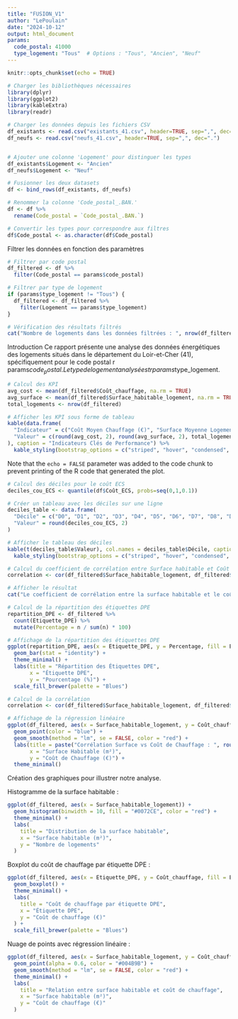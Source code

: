 ---
title: "FUSION_V1"
author: "LePoulain"
date: "2024-10-12"
output: html_document
params:
  code_postal: 41000
  type_logement: "Tous"  # Options : "Tous", "Ancien", "Neuf"
---


```{r setup, include=FALSE}
knitr::opts_chunk$set(echo = TRUE)

# Charger les bibliothèques nécessaires
library(dplyr)
library(ggplot2)
library(kableExtra)
library(readr)

# Charger les données depuis les fichiers CSV
df_existants <- read.csv("existants_41.csv", header=TRUE, sep=",", dec=".")
df_neufs <- read.csv("neufs_41.csv", header=TRUE, sep=",", dec=".")


# Ajouter une colonne 'Logement' pour distinguer les types
df_existants$Logement <- "Ancien"
df_neufs$Logement <- "Neuf"

# Fusionner les deux datasets
df <- bind_rows(df_existants, df_neufs)

# Renommer la colonne 'Code_postal_.BAN.'
df <- df %>%
  rename(Code_postal = `Code_postal_.BAN.`)

# Convertir les types pour correspondre aux filtres
df$Code_postal <- as.character(df$Code_postal)

```

Filtrer les données en fonction des paramètres

```{r code_postal}
# Filtrer par code postal
df_filtered <- df %>%
  filter(Code_postal == params$code_postal)

# Filtrer par type de logement
if (params$type_logement != "Tous") {
  df_filtered <- df_filtered %>%
    filter(Logement == params$type_logement)
}

# Vérification des résultats filtrés
cat("Nombre de logements dans les données filtrées : ", nrow(df_filtered), "\n")


```

Introduction
Ce rapport présente une analyse des données énergétiques des logements situés dans le département du Loir-et-Cher (41), spécifiquement pour le code postal r params$code_postal. Le type de logement analysé est r params$type_logement.

```{r KPI}
# Calcul des KPI
avg_cost <- mean(df_filtered$Coût_chauffage, na.rm = TRUE)
avg_surface <- mean(df_filtered$Surface_habitable_logement, na.rm = TRUE)
total_logements <- nrow(df_filtered)

# Afficher les KPI sous forme de tableau
kable(data.frame(
  "Indicateur" = c("Coût Moyen Chauffage (€)", "Surface Moyenne Logement (m²)", "Nombre Total de Logements"),
  "Valeur" = c(round(avg_cost, 2), round(avg_surface, 2), total_logements)
), caption = "Indicateurs Clés de Performance") %>%
  kable_styling(bootstrap_options = c("striped", "hover", "condensed", "responsive"))


```

Note that the `echo = FALSE` parameter was added to the code chunk to prevent printing of the R code that generated the plot.
```{r decile}
# Calcul des déciles pour le coût ECS
deciles_cou_ECS <- quantile(df$Coût_ECS, probs=seq(0,1,0.1))

# Créer un tableau avec les déciles sur une ligne
deciles_table <- data.frame(
  "Décile" = c("D0", "D1", "D2", "D3", "D4", "D5", "D6", "D7", "D8", "D9", "D10"),
  "Valeur" = round(deciles_cou_ECS, 2)
)

# Afficher le tableau des déciles
kable(t(deciles_table$Valeur), col.names = deciles_table$Décile, caption = "Déciles du Coût ECS") %>%
  kable_styling(bootstrap_options = c("striped", "hover", "condensed", "responsive"))
```





```{r Stats_bivaries}
# Calcul du coefficient de corrélation entre Surface habitable et Coût chauffage
correlation <- cor(df_filtered$Surface_habitable_logement, df_filtered$Coût_chauffage, use = "complete.obs")

# Afficher le résultat
cat("Le coefficient de corrélation entre la surface habitable et le coût du chauffage est :", round(correlation, 4))

# Calcul de la répartition des étiquettes DPE
repartition_DPE <- df_filtered %>%
  count(Etiquette_DPE) %>%
  mutate(Percentage = n / sum(n) * 100)

# Affichage de la répartition des étiquettes DPE
ggplot(repartition_DPE, aes(x = Etiquette_DPE, y = Percentage, fill = Etiquette_DPE)) +
  geom_bar(stat = "identity") +
  theme_minimal() +
  labs(title = "Répartition des Étiquettes DPE",
       x = "Étiquette DPE",
       y = "Pourcentage (%)") +
  scale_fill_brewer(palette = "Blues")

```

```{r Stats_bivaries_2}
# Calcul de la corrélation
correlation <- cor(df_filtered$Surface_habitable_logement, df_filtered$Coût_chauffage, use = "complete.obs")

# Affichage de la régression linéaire
ggplot(df_filtered, aes(x = Surface_habitable_logement, y = Coût_chauffage)) +
  geom_point(color = "blue") +
  geom_smooth(method = "lm", se = FALSE, color = "red") +
  labs(title = paste("Corrélation Surface vs Coût de Chauffage : ", round(correlation, 2)),
       x = "Surface Habitable (m²)",
       y = "Coût de Chauffage (€)") +
  theme_minimal()


```

Création des graphiques pour illustrer notre analyse.

Histogramme de la surface habitable :
```{r histo_surface}
ggplot(df_filtered, aes(x = Surface_habitable_logement)) +
  geom_histogram(binwidth = 10, fill = "#0072CE", color = "red") +
  theme_minimal() +
  labs(
    title = "Distribution de la surface habitable",
    x = "Surface habitable (m²)",
    y = "Nombre de logements"
  )

```

Boxplot du coût de chauffage par étiquette DPE :

```{r box_cout}
ggplot(df_filtered, aes(x = Etiquette_DPE, y = Coût_chauffage, fill = Etiquette_DPE)) +
  geom_boxplot() +
  theme_minimal() +
  labs(
    title = "Coût de chauffage par étiquette DPE",
    x = "Étiquette DPE",
    y = "Coût de chauffage (€)"
  ) +
  scale_fill_brewer(palette = "Blues")


```

Nuage de points avec régression linéaire :

```{r nuage}
ggplot(df_filtered, aes(x = Surface_habitable_logement, y = Coût_chauffage)) +
  geom_point(alpha = 0.6, color = "#004B9B") +
  geom_smooth(method = "lm", se = FALSE, color = "red") +
  theme_minimal() +
  labs(
    title = "Relation entre surface habitable et coût de chauffage",
    x = "Surface habitable (m²)",
    y = "Coût de chauffage (€)"
  )
```

